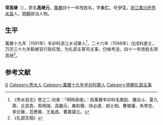 '''常高继'''（{{bd|？||？|catIdx=}}），原名'''高继元'''，[[萬曆|萬曆]]四十一年改姓名，字'''永仁'''，号'''少江'''，[[浙江|浙江]][[嘉兴府|嘉兴府]][[秀水县|秀水县]]人，[[明朝|明朝]]政治人物。

== 生平 ==
萬曆十九年（1591年）辛卯科浙江乡试舉人<ref>《秀水县志》卷之二·坊表：「明時英俊」：爲萬曆辛卯科毛鳳起、鍾兆斗、夏九鼎、丘民貴、馬明瑞、高繼元、樂和聲、徐必達、胡士相、曹徵庸、朱學忠、李日華、范應賓、王胤昌、曹嘉謨立。</ref>，二十六年（1598年）戊戌科進士，万历三十九年繇推官行取任馆，为礼部主客司主事，仍候考选，四十一年改姓名常高继<ref>《礼部志稿》</ref>。

==参考文献==
{{reflist}}

{{萬曆二十六年戊戌科殿試金榜}}

{{Authority control}}

{{DEFAULTSORT:}}
[[Category:常姓|G]]
[[Category:秀水人|Category:秀水人]]
[[Category:萬曆十九年辛卯科舉人|Category:萬曆十九年辛卯科舉人]]
[[Category:明朝礼部主事|Category:明朝礼部主事]]
